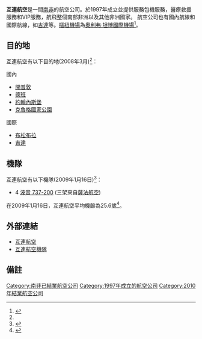 {{Airline infobox |
airline = 互連航空<br>Interlink Airlines|
logo =Interlink_Airlines_Logo.png|
logo_size =200px|
fleet_size = 4|
destinations = 6|
IATA = 1D|
ICAO = ITK |
callsign = INTERLINK|
parent = 互連航空（控股）有限公司|
subsidiaries =|
founded = 1997年|
ceased = 1997年|
headquarters = [[南非|南非]][[約翰內斯堡|約翰內斯堡]]|
key_people =Murad Ismail, Maraldiya Cader, Mr. Maharaj, Michael Holthuysen|
hubs = [[奧利弗·坦博國際機場|奧利弗·坦博國際機場]]|
focus_cities = |
frequent_flyer = |
lounge = |
alliance =|
website = https://web.archive.org/web/20161113083450/ <br> http://www.interlinkairlines.co.za/%7C/
}}
'''互連航空'''是一間[[南非|南非]]的航空公司。於1997年成立並提供服務包機服務，醫療救援服務和VIP服務，航飛整個南部非洲以及其他非洲國家。
航空公司也有國內航線和國際航線，如[[吉達|吉達]]等。[[樞紐機場|樞紐機場]]為[[奧利弗·坦博國際機場|奧利弗·坦博國際機場]]<ref name="FI">{{cite news | title=目錄：世界航空公司| work= 國際飛行 | page= 94 | date= 2007-04-03}}</ref>。
==目的地==
互連航空有以下目的地(2008年3月)<ref name="FI"/>：

;國內
*[[開普敦|開普敦]]
*[[德班|德班]]
*[[約翰內斯堡|約翰內斯堡]]
*[[克魯格國家公園|克魯格國家公園]]
;國際
*[[布松布拉|布松布拉]]
*[[吉達|吉達]]
==機隊==
互連航空有以下機隊(2009年1月16日)<ref>{{Cite web |url=http://www.ch-aviation.ch/aircraft.php?search=set&airline=ILA&al_op=1 |title=存档副本 |access-date=2009-03-28 |archive-url=https://web.archive.org/web/20090521191805/http://www.ch-aviation.ch/aircraft.php?search=set&airline=ILA&al_op=1 |archive-date=2009-05-21 |dead-url=yes }}</ref>：

*4 [[波音737|波音 737-200]] (三架來自[[薩法航空|薩法航空]])

在2009年1月16日，互連航空平均機齡為25.6歲<ref>{{Cite web |url=http://www.airfleets.net/ageflotte/Interlink%20Airlines.htm |title=存档副本 |accessdate=2009-03-28 |archive-date=2017-09-08 |archive-url=https://web.archive.org/web/20170908201418/http://www.airfleets.net/ageflotte/Interlink%20Airlines.htm |dead-url=no }}</ref>。

==外部連結==
*[https://web.archive.org/web/20120411063155/http://www.interlinkairlines.co.za/ 互連航空]
*[https://web.archive.org/web/20090521191805/http://www.ch-aviation.ch/aircraft.php?search=set&airline=ILA&al_op=1 互連航空機隊]
==備註==
{{reflist|2}}

{{南非航空公司}}

[[Category:南非已結業航空公司|Category:南非已結業航空公司]]
[[Category:1997年成立的航空公司|Category:1997年成立的航空公司]]
[[Category:2010年結業航空公司|Category:2010年結業航空公司]]
